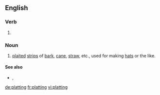 ==English==

===Verb===
{{head|en|present participle}}

# {{present participle of|plat|lang=en|nocat=1}}

===Noun===
{{en-noun}}

# {{lb|en|archaic}} [[plait]]ed [[strip]]s of [[bark]], [[cane]], [[straw]], etc., used for making [[hat]]s or the like.

====See also====
* {{l|en|plaiting}}, {{l|en|plaitings}}

{{Webster 1913}}

[[de:platting]]
[[fr:platting]]
[[vi:platting]]